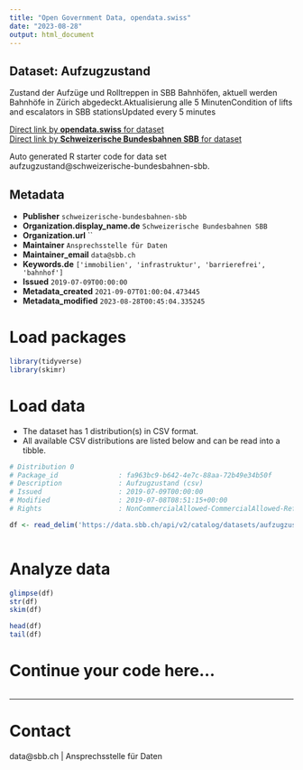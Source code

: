 ```yaml
---
title: "Open Government Data, opendata.swiss"
date: "2023-08-28"
output: html_document
---
```


## Dataset: Aufzugzustand

Zustand der Aufzüge und Rolltreppen in SBB Bahnhöfen, aktuell werden Bahnhöfe in Zürich abgedeckt.Aktualisierung alle 5 MinutenCondition of lifts and escalators in SBB stationsUpdated every 5 minutes

[Direct link by **opendata.swiss** for dataset](https://opendata.swiss/de/dataset/elevator-condition)<br>
[Direct link by **Schweizerische Bundesbahnen SBB** for dataset](https://data.sbb.ch/explore/dataset/aufzugzustand/)

Auto generated R starter code for data set aufzugzustand@schweizerische-bundesbahnen-sbb.

## Metadata

- **Publisher** `schweizerische-bundesbahnen-sbb`
- **Organization.display_name.de** `Schweizerische Bundesbahnen SBB`
- **Organization.url** ``
- **Maintainer** `Ansprechsstelle für Daten`
- **Maintainer_email** `data@sbb.ch`
- **Keywords.de** `['immobilien', 'infrastruktur', 'barrierefrei', 'bahnhof']`
- **Issued** `2019-07-09T00:00:00`
- **Metadata_created** `2021-09-07T01:00:04.473445`
- **Metadata_modified** `2023-08-28T00:45:04.335245`


# Load packages

```r

library(tidyverse)
library(skimr)

```

# Load data

-   The dataset has 1 distribution(s) in CSV format.
-   All available CSV distributions are listed below and can be read into a tibble.

```r

# Distribution 0
# Package_id               : fa963bc9-b642-4e7c-88aa-72b49e34b50f
# Description              : Aufzugzustand (csv)
# Issued                   : 2019-07-09T00:00:00
# Modified                 : 2019-07-08T08:51:15+00:00
# Rights                   : NonCommercialAllowed-CommercialAllowed-ReferenceRequired

df <- read_delim('https://data.sbb.ch/api/v2/catalog/datasets/aufzugzustand/exports/csv')



```

# Analyze data

```r

glimpse(df)
str(df)
skim(df)

head(df)
tail(df)

```

# Continue your code here...

```r

```

------------------------------------------------------------------------

# Contact

data@sbb.ch | Ansprechsstelle für Daten
